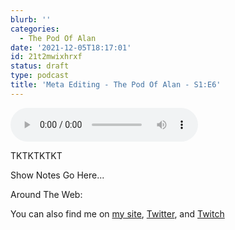 ```yaml
---
blurb: ''
categories:
  - The Pod Of Alan
date: '2021-12-05T18:17:01'
id: 21t2mwixhrxf
status: draft
type: podcast
title: 'Meta Editing - The Pod Of Alan - S1:E6'
---
```


<audio controls><source src="" type="audio/mpeg" />Unfortunately, your browser does not support embedding the podcast.</audio>

TKTKTKTKT

Show Notes Go Here...


Around The Web:

You can also find me on [my site](https://www.alanwsmith.com), [Twitter](https://twitter.com/TheIdOfAlan), and [Twitch](https://www.twitch.tv/theidofalan)

